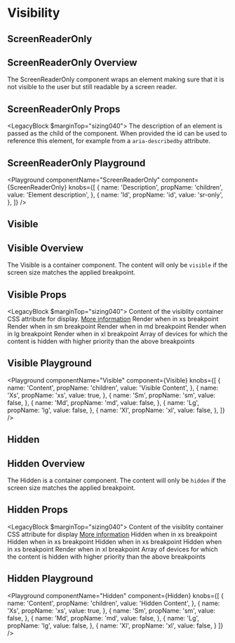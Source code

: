 


# Visibility

## ScreenReaderOnly

## ScreenReaderOnly Overview

The ScreenReaderOnly component wraps an element making sure that it is not visible to the user but still readable by a screen reader.

## ScreenReaderOnly Props

<LegacyBlock $marginTop="sizing040">
  <Prop name="children" type="string" required>
    The description of an element is passed as the child of the component.
  </Prop>
  <Prop name="id" type="string">
   When provided the id can be used to reference this element, for example from a `aria-describedby` attribute.
  </Prop>
</LegacyBlock>

## ScreenReaderOnly Playground

<Playground
  componentName="ScreenReaderOnly"
  component={ScreenReaderOnly}
  knobs={[
    {
      name: 'Description',
      propName: 'children',
      value: 'Element description',
    },
    {
      name: 'Id',
      propName: 'id',
      value: 'sr-only',
    },
  ]}
/>

## Visible

## Visible Overview

The Visible is a container component. The content will only be `visible` if the screen size matches the applied breakpoint.

## Visible Props

<LegacyBlock $marginTop="sizing040">
  <Prop name="children" type="any" required>
    Content of the visiblity container
  </Prop>
  <Prop name="display" type="string">
    CSS attribute for display.
    <a href='https://developer.mozilla.org/en-US/docs/Web/CSS/display'>More information</a>
  </Prop>
  <Prop name="xs" type="boolean">
    Render when in xs breakpoint
  </Prop>
  <Prop name="sm" type="boolean">
    Render when in sm breakpoint
  </Prop>
  <Prop name="md" type="boolean">
    Render when in md breakpoint
  </Prop>
  <Prop name="lg" type="boolean">
    Render when in lg breakpoint
  </Prop>
  <Prop name="xl" type="boolean">
    Render when in xl breakpoint
  </Prop>
  <Prop name="targetDevices" type="Array<Devices>">
    Array of devices for which the content is hidden with higher priority than the above breakpoints
  </Prop>
</LegacyBlock>

## Visible Playground

<Playground
  componentName="Visible"
  component={Visible}
  knobs={[
    {
      name: 'Content',
      propName: 'children',
      value: 'Visible Content',
    },
    {
      name: 'Xs',
      propName: 'xs',
      value: true,
    },
    {
      name: 'Sm',
      propName: 'sm',
      value: false,
    },
    {
      name: 'Md',
      propName: 'md',
      value: false,
    },
    {
      name: 'Lg',
      propName: 'lg',
      value: false,
    },
    {
      name: 'Xl',
      propName: 'xl',
      value: false,
    },
  ]}
/>

## Hidden

## Hidden Overview

The Hidden is a container component. The content will only be `hidden` if the screen size matches the applied breakpoint.

## Hidden Props

<LegacyBlock $marginTop="sizing040">
  <Prop name="children" type="any" required>
    Content of the visiblity container
  </Prop>
  <Prop name="display" type="string">
    CSS attribute for display
    <a href='https://developer.mozilla.org/en-US/docs/Web/CSS/display'>More information</a>
  </Prop>
  <Prop name="xs" type="boolean">
    Hidden when in xs breakpoint
  </Prop>
  <Prop name="sm" type="boolean">
    Hidden when in xs breakpoint
  </Prop>
  <Prop name="md" type="boolean">
    Hidden when in xs breakpoint
  </Prop>
  <Prop name="lg" type="boolean">
    Hidden when in xs breakpoint
  </Prop>
  <Prop name="xl" type="boolean">
    Render when in xl breakpoint
  </Prop>
  <Prop name="targetDevices" type="Array<Devices>">
    Array of devices for which the content is hidden with higher priority than the above breakpoints
  </Prop>
</LegacyBlock>

## Hidden Playground

<Playground
  componentName="Hidden"
  component={Hidden}
  knobs={[
   {
      name: 'Content',
      propName: 'children',
      value: 'Hidden Content',
    },
    {
      name: 'Xs',
      propName: 'xs',
      value: true,
    },
    {
      name: 'Sm',
      propName: 'sm',
      value: false,
    },
    {
      name: 'Md',
      propName: 'md',
      value: false,
    },
    {
      name: 'Lg',
      propName: 'lg',
      value: false,
    },
    {
      name: 'Xl',
      propName: 'xl',
      value: false,
    }
  ]}
/>
